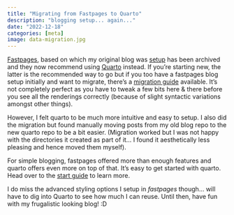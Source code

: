 ```yaml
---
title: "Migrating from Fastpages to Quarto"
description: "blogging setup... again..."
date: "2022-12-18"
categories: [meta]
image: data-migration.jpg
---
```


[Fastpages](https://fastpages.fast.ai), based on which my original blog was [setup](../fastpages-blog-setup/fastpages-blog-setup.md) has been archived and they now recommend using [Quarto](https://quarto.org) instead. If you're starting new, the latter is the recommended way to go but if you too have a fastpages blog setup initially and want to migrate, there's a [migration guide](https://nbdev.fast.ai/tutorials/blogging.html#migrating-from-fastpages) available. It's not completely perfect as you have to tweak a few bits here & there before you see all the renderings correctly (because of slight syntactic variations amongst other things).

However, I felt quarto to be much more intuitive and easy to setup. I also did the migration but found manually moving posts from my old blog repo to the new quarto repo to be a bit easier. (Migration worked but I was not happy with the directories it created as part of it... I found it aesthetically less pleasing and hence moved them myself).

For simple blogging, fastpages offered more than enough features and quarto offers even more on top of that. It's easy to get started with quarto. Head over to the [start guide](https://quarto.org/docs/guide/) to learn more.

I do miss the advanced styling options I setup in _fastpages_ though... will have to dig into Quarto to see how much I can reuse. Until then, have fun with my frugalistic looking blog! :D